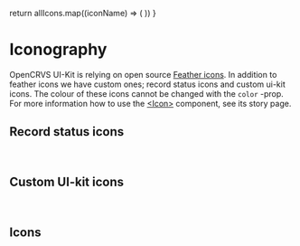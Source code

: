<!--This Source Code Form is subject to the terms of the Mozilla Public
License, v. 2.0. If a copy of the MPL was not distributed with this
file, You can obtain one at https://mozilla.org/MPL/2.0/.

OpenCRVS is also distributed under the terms of the Civil Registration
& Healthcare Disclaimer located at http://opencrvs.org/license.

Copyright (C) The OpenCRVS Authors. OpenCRVS and the OpenCRVS
graphic logo are (registered/a) trademark(s) of Plan International.-->


<Meta title="Styles/Iconography" />

  return allIcons.map((iconName) => (
    <IconItem name={iconName} key={iconName}>
      <Icon name={iconName} />
    </IconItem>
  ))
}

# Iconography

OpenCRVS UI-Kit is relying on open source [Feather icons](https://github.com/feathericons/feather). In addition to feather icons we have custom ones; record status icons and custom ui-kit icons. The colour of these icons cannot be changed with the `color` -prop.<br />
For more information how to use the [&lt;Icon&gt;](/docs/typography-icon--default) component, see its story page.

## Record status icons

<br />
<IconGallery>
  <AllIcons
    icons={[
      'Archived',
      'Certified',
      'Draft',
      'DuplicateYellow',
      'ExternalValidate',
      'InReview',
      'Registered',
      'RequiresUpdates',
      'Validated',
      'WaitingApproval'
    ]}
  />
</IconGallery>

## Custom UI-kit icons

<br />
<IconGallery>
  <AllIcons
    icons={[
      'Assigned',
      'FilledCheck',
      'Sent',
      'Offline',
      'Close',
      'Collapse',
      'Expand'
    ]}
  />
</IconGallery>

## Icons

<br />
<IconGallery>
  <AllIcons icons={Object.keys(featherIcons)} />
</IconGallery>
